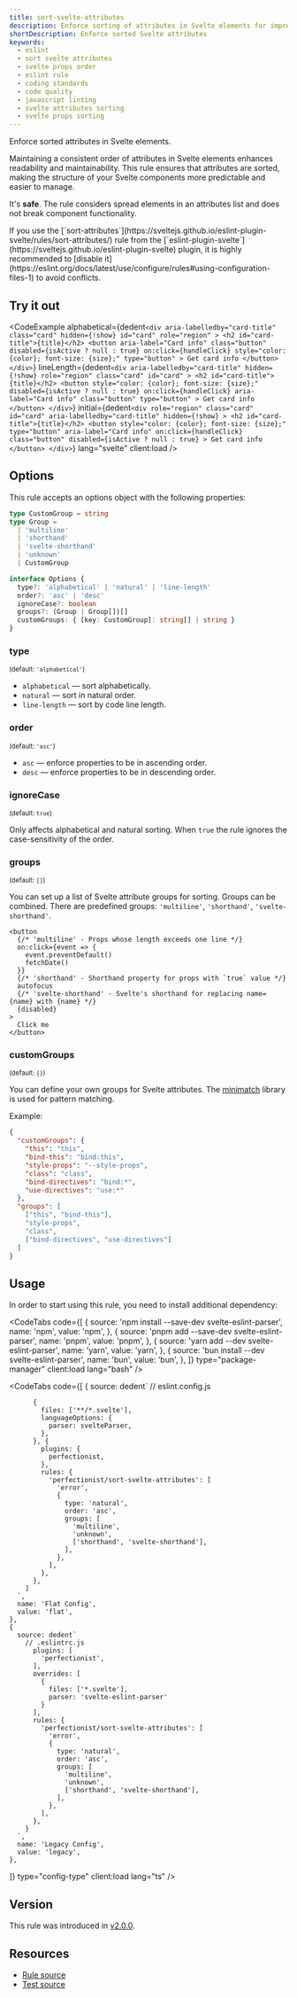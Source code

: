 ```yaml
---
title: sort-svelte-attributes
description: Enforce sorting of attributes in Svelte elements for improved readability and maintainability. Use this ESLint rule to keep your Svelte components clean and organized
shortDescription: Enforce sorted Svelte attributes
keywords:
  - eslint
  - sort svelte attributes
  - svelte props order
  - eslint rule
  - coding standards
  - code quality
  - javascript linting
  - svelte attributes sorting
  - svelte props sorting
---
```



Enforce sorted attributes in Svelte elements.

Maintaining a consistent order of attributes in Svelte elements enhances readability and maintainability. This rule ensures that attributes are sorted, making the structure of your Svelte components more predictable and easier to manage.

It's **safe**. The rule considers spread elements in an attributes list and does not break component functionality.

<Important>
If you use the [`sort-attributes`](https://sveltejs.github.io/eslint-plugin-svelte/rules/sort-attributes/) rule from the [`eslint-plugin-svelte`](https://sveltejs.github.io/eslint-plugin-svelte) plugin, it is highly recommended to [disable it](https://eslint.org/docs/latest/use/configure/rules#using-configuration-files-1) to avoid conflicts.
</Important>

## Try it out

<CodeExample
  alphabetical={dedent`
    <div
      aria-labelledby="card-title"
      class="card"
      hidden={!show}
      id="card"
      role="region"
    >
      <h2 id="card-title">{title}</h2>
      <button
        aria-label="Card info"
        class="button"
        disabled={isActive ? null : true}
        on:click={handleClick}
        style="color: {color}; font-size: {size};"
        type="button"
      >
        Get card info
      </button>
    </div>
  `}
  lineLength={dedent`
    <div
      aria-labelledby="card-title"
      hidden={!show}
      role="region"
      class="card"
      id="card"
    >
      <h2 id="card-title">{title}</h2>
      <button
        style="color: {color}; font-size: {size};"
        disabled={isActive ? null : true}
        on:click={handleClick}
        aria-label="Card info"
        class="button"
        type="button"
      >
        Get card info
      </button>
    </div>
  `}
  initial={dedent`
    <div
      role="region"
      class="card"
      id="card"
      aria-labelledby="card-title"
      hidden={!show}
    >
      <h2 id="card-title">{title}</h2>
      <button
        style="color: {color}; font-size: {size};"
        type="button"
        aria-label="Card info"
        on:click={handleClick}
        class="button"
        disabled={isActive ? null : true}
      >
        Get card info
      </button>
    </div>
  `}
  lang="svelte"
  client:load
/>

## Options

This rule accepts an options object with the following properties:

```ts
type CustomGroup = string
type Group =
  | 'multiline'
  | 'shorthand'
  | 'svelte-shorthand'
  | 'unknown'
  | CustomGroup

interface Options {
  type?: 'alphabetical' | 'natural' | 'line-length'
  order?: 'asc' | 'desc'
  ignoreCase?: boolean
  groups?: (Group | Group[])[]
  customGroups: { [key: CustomGroup]: string[] | string }
}
```

### type

<sub>(default: `'alphabetical'`)</sub>

- `alphabetical` — sort alphabetically.
- `natural` — sort in natural order.
- `line-length` — sort by code line length.

### order

<sub>(default: `'asc'`)</sub>

- `asc` — enforce properties to be in ascending order.
- `desc` — enforce properties to be in descending order.

### ignoreCase

<sub>(default: `true`)</sub>

Only affects alphabetical and natural sorting. When `true` the rule ignores the case-sensitivity of the order.

### groups

<sub>(default: `[]`)</sub>

You can set up a list of Svelte attribute groups for sorting. Groups can be combined. There are predefined groups: `'multiline'`, `'shorthand'`, `'svelte-shorthand'`.

```svelte
<button
  {/* 'multiline' - Props whose length exceeds one line */}
  on:click={event => {
    event.preventDefault()
    fetchDate()
  }}
  {/* 'shorthand' - Shorthand property for props with `true` value */}
  autofocus
  {/* 'svelte-shorthand' - Svelte's shorthand for replacing name={name} with {name} */}
  {disabled}
>
  Click me
</button>
```

### customGroups

<sub>(default: `{}`)</sub>

You can define your own groups for Svelte attributes. The [minimatch](https://github.com/isaacs/minimatch) library is used for pattern matching.

Example:

```json
{
  "customGroups": {
    "this": "this",
    "bind-this": "bind:this",
    "style-props": "--style-props",
    "class": "class",
    "bind-directives": "bind:*",
    "use-directives": "use:*"
  },
  "groups": [
    ["this", "bind-this"],
    "style-props",
    "class",
    ["bind-directives", "use-directives"]
  ]
}
```

## Usage

In order to start using this rule, you need to install additional dependency:

<CodeTabs
  code={[
    {
      source: 'npm install --save-dev svelte-eslint-parser',
      name: 'npm',
      value: 'npm',
    },
    {
      source: 'pnpm add --save-dev svelte-eslint-parser',
      name: 'pnpm',
      value: 'pnpm',
    },
    {
      source: 'yarn add --dev svelte-eslint-parser',
      name: 'yarn',
      value: 'yarn',
    },
    {
      source: 'bun install --dev svelte-eslint-parser',
      name: 'bun',
      value: 'bun',
    },
  ]}
  type="package-manager"
  client:load
  lang="bash"
/>

<CodeTabs
  code={[
    {
      source: dedent`
        // eslint.config.js

          {
            files: ['**/*.svelte'],
            languageOptions: {
              parser: svelteParser,
            },
          }, {
            plugins: {
              perfectionist,
            },
            rules: {
              'perfectionist/sort-svelte-attributes': [
                'error',
                {
                  type: 'natural',
                  order: 'asc',
                  groups: [
                    'multiline',
                    'unknown',
                    ['shorthand', 'svelte-shorthand'],
                  ],
                },
              ],
            },
          },
        ]
      `,
      name: 'Flat Config',
      value: 'flat',
    },
    {
      source: dedent`
        // .eslintrc.js
          plugins: [
            'perfectionist',
          ],
          overrides: [
            {
              files: ['*.svelte'],
              parser: 'svelte-eslint-parser'
            }
          ],
          rules: {
            'perfectionist/sort-svelte-attributes': [
              'error',
              {
                type: 'natural',
                order: 'asc',
                groups: [
                  'multiline',
                  'unknown',
                  ['shorthand', 'svelte-shorthand'],
                ],
              },
            ],
          },
        }
      `,
      name: 'Legacy Config',
      value: 'legacy',
    },
  ]}
  type="config-type"
  client:load
  lang="ts"
/>

## Version

This rule was introduced in [v2.0.0](https://github.com/azat-io/eslint-plugin-perfectionist/releases/tag/v2.0.0).

## Resources

- [Rule source](https://github.com/azat-io/eslint-plugin-perfectionist/blob/main/rules/sort-svelte-attributes.ts)
- [Test source](https://github.com/azat-io/eslint-plugin-perfectionist/blob/main/test/sort-svelte-attributes.test.ts)
